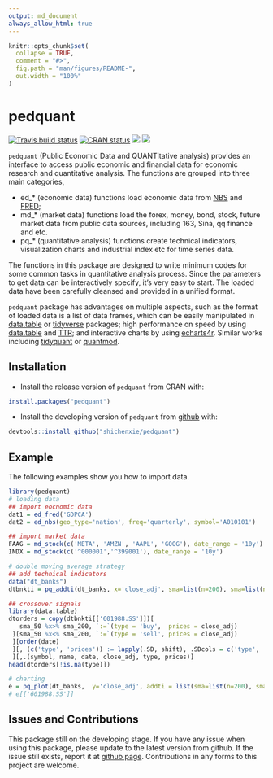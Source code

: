 ```yaml
---
output: md_document
always_allow_html: true
---
```


<!-- README.md is generated from README.Rmd. Please edit that file -->

```r
knitr::opts_chunk$set(
  collapse = TRUE,
  comment = "#>",
  fig.path = "man/figures/README-",
  out.width = "100%"
)
```

# pedquant

[![Travis build status](https://travis-ci.org/ShichenXie/pedquant.svg?branch=master)](https://travis-ci.org/ShichenXie/pedquant) [![CRAN status](https://www.r-pkg.org/badges/version/pedquant)](https://cran.r-project.org/package=pedquant) [![](http://cranlogs.r-pkg.org/badges/grand-total/pedquant)](https://cran.r-project.org/package=pedquant) [![](http://cranlogs.r-pkg.org/badges/pedquant)](https://cran.r-project.org/package=pedquant)

`pedquant` (Public Economic Data and QUANTitative analysis) provides an interface to access public economic and financial data for economic research and quantitative analysis. The functions are grouped into three main categories,

-   ed\_\* (economic data) functions load economic data from [NBS](http://www.stats.gov.cn/) and [FRED](https://fred.stlouisfed.org/);
-   md\_\* (market data) functions load the forex, money, bond, stock, future market data from public data sources, including 163, Sina, qq finance and etc.
-   pq\_\* (quantitative analysis) functions create technical indicators, visualization charts and industrial index etc for time series data.

The functions in this package are designed to write minimum codes for some common tasks in quantitative analysis process. Since the parameters to get data can be interactively specify, it's very easy to start. The loaded data have been carefully cleansed and provided in a unified format.

`pedquant` package has advantages on multiple aspects, such as the format of loaded data is a list of data frames, which can be easily manipulated in [data.table](https://rdatatable.gitlab.io/data.table) or [tidyverse](https://www.tidyverse.org) packages; high performance on speed by using [data.table](https://rdatatable.gitlab.io/data.table) and [TTR](https://github.com/joshuaulrich/TTR); and interactive charts by using [echarts4r](https://echarts4r.john-coene.com). Similar works including [tidyquant](https://github.com/business-science/tidyquant) or [quantmod](https://github.com/joshuaulrich/quantmod).

## Installation

-   Install the release version of `pedquant` from CRAN with:

``` r
install.packages("pedquant")
```

-   Install the developing version of `pedquant` from [github](https://github.com/shichenXie/pedquant) with:

``` r
devtools::install_github("shichenxie/pedquant")
```

## Example

The following examples show you how to import data.

```r
library(pedquant)
# loading data
## import eocnomic data
dat1 = ed_fred('GDPCA')
dat2 = ed_nbs(geo_type='nation', freq='quarterly', symbol='A010101')

## import market data
FAAG = md_stock(c('META', 'AMZN', 'AAPL', 'GOOG'), date_range = '10y')
INDX = md_stock(c('^000001','^399001'), date_range = '10y')

# double moving average strategy
## add technical indicators
data("dt_banks")
dtbnkti = pq_addti(dt_banks, x='close_adj', sma=list(n=200), sma=list(n=50))

## crossover signals
library(data.table)
dtorders = copy(dtbnkti[['601988.SS']])[
   sma_50 %x>% sma_200, `:=`(type = 'buy',  prices = close_adj)
 ][sma_50 %x<% sma_200, `:=`(type = 'sell', prices = close_adj)
 ][order(date)
 ][, (c('type', 'prices')) := lapply(.SD, shift), .SDcols = c('type', 'prices')
 ][,.(symbol, name, date, close_adj, type, prices)]
head(dtorders[!is.na(type)])

# charting
e = pq_plot(dt_banks,  y='close_adj', addti = list(sma=list(n=200), sma=list(n=50)), orders = dtorders[!is.na(type)])
# e[['601988.SS']]
```

## Issues and Contributions

This package still on the developing stage. If you have any issue when using this package, please update to the latest version from github. If the issue still exists, report it at [github page](https://github.com/ShichenXie/pedquant/issues). Contributions in any forms to this project are welcome.

